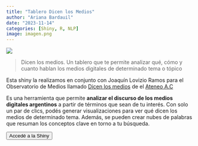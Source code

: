 ```yaml
---
title: "Tablero Dicen los Medios"
author: "Ariana Bardauil"
date: "2023-11-14"
categories: [Shiny, R, NLP]
image: imagen.png
---
```


![](imagen.png)

> Dicen los medios. Un tablero que te permite analizar qué, cómo y cuanto hablan los medios digitales de determinado tema o tópico

Esta shiny la realizamos en conjunto con Joaquín Lovizio Ramos para el Observatorio de Medios llamado [Dicen los medios](https://dicenlosmedios.com.ar/) de el [Ateneo A.C](https://elateneo.org.ar/)

Es una herramienta que permite **analizar el discurso de los medios digitales argentinos** a partir de términos que sean de tu interés. Con solo un par de clics, podés generar visualizaciones para ver qué dicen los medios de determinado tema. Además, se pueden crear nubes de palabras que resuman los conceptos clave en torno a tu búsqueda.

<a href="https://dicenlosmedios.shinyapps.io/shiny-dlm/"> <button type="button" class="btn btn-primary float-end btn-sm">Accedé a la Shiny</button></a>

<br>

